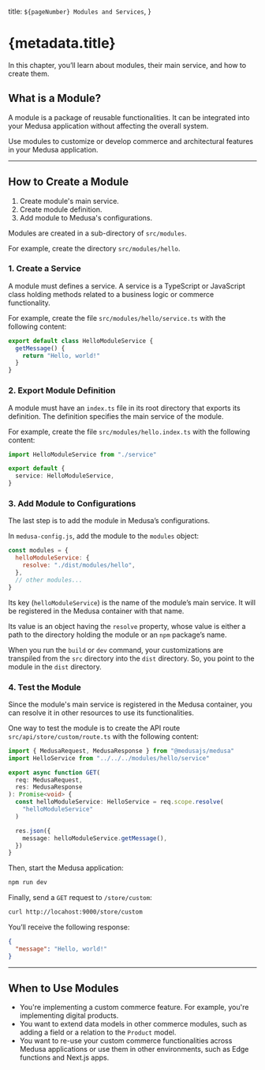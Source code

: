   title: `${pageNumber} Modules and Services`,
}

# {metadata.title}

In this chapter, you’ll learn about modules, their main service, and how to create them.

## What is a Module?

A module is a package of reusable functionalities. It can be integrated into your Medusa application without affecting the overall system.

Use modules to customize or develop commerce and architectural features in your Medusa application.

---

## How to Create a Module

<Note title="Steps Summary">

1. Create module's main service.
2. Create module definition.
3. Add module to Medusa's configurations.

</Note>

Modules are created in a sub-directory of `src/modules`.

For example, create the directory `src/modules/hello`.

### 1. Create a Service

A module must defines a service. A service is a TypeScript or JavaScript class holding methods related to a business logic or commerce functionality.

For example, create the file `src/modules/hello/service.ts` with the following content:

```ts title="src/modules/hello/service.ts"
export default class HelloModuleService {
  getMessage() {
    return "Hello, world!"
  }
}
```

### 2. Export Module Definition

A module must have an `index.ts` file in its root directory that exports its definition. The definition specifies the main service of the module.

For example, create the file `src/modules/hello.index.ts` with the following content:

```ts title="src/modules/hello.index.ts" highlights={[["4", "", "The main service of the module."]]}
import HelloModuleService from "./service"

export default {
  service: HelloModuleService,
}
```

### 3. Add Module to Configurations

The last step is to add the module in Medusa’s configurations.

In `medusa-config.js`, add the module to the `modules` object:

```js title="medusa-config.js" highlights={[["2", "helloModuleService", "The key of the main service to be registered in the Medusa container."]]}
const modules = {
  helloModuleService: {
    resolve: "./dist/modules/hello",
  },
  // other modules...
}
```

Its key (`helloModuleService`) is the name of the module’s main service. It will be registered in the Medusa container with that name.

Its value is an object having the `resolve` property, whose value is either a path to the directory holding the module or an `npm` package’s name.

<Note title="Tip">

When you run the `build` or `dev` command, your customizations are transpiled from the `src` directory into the `dist` directory. So, you point to the module in the `dist` directory.

</Note>

### 4. Test the Module

Since the module's main service is registered in the Medusa container, you can resolve it in other resources to use its functionalities.

One way to test the module is to create the API route `src/api/store/custom/route.ts` with the following content:

```ts title="src/api/store/custom/route.ts"
import { MedusaRequest, MedusaResponse } from "@medusajs/medusa"
import HelloService from "../../../modules/hello/service"

export async function GET(
  req: MedusaRequest,
  res: MedusaResponse
): Promise<void> {
  const helloModuleService: HelloService = req.scope.resolve(
    "helloModuleService"
  )

  res.json({
    message: helloModuleService.getMessage(),
  })
}
```

Then, start the Medusa application:

```bash npm2yarn
npm run dev
```

Finally, send a `GET` request to `/store/custom`:

```bash apiTesting testApiUrl="http://localhost:9000/store/custom" testApiMethod="GET"
curl http://locahost:9000/store/custom
```

You’ll receive the following response:

```json
{
  "message": "Hello, world!"
}
```

---

## When to Use Modules

<Note title="Use modules when" type="success">

- You're implementing a custom commerce feature. For example, you're implementing digital products.
- You want to extend data models in other commerce modules, such as adding a field or a relation to the `Product` model.
- You want to re-use your custom commerce functionalities across Medusa applications or use them in other environments, such as Edge functions and Next.js apps.

</Note>
